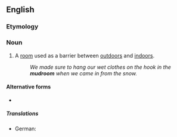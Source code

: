 {{also|mud room}}

==English==

===Etymology===
{{compound|en|mud|room}}

===Noun===
{{en-noun}}

# A [[room]] used as a barrier between [[outdoors]] and [[indoors]].
#: ''We made sure to hang our wet clothes on the hook in the '''mudroom''' when we came in from the snow.''

====Alternative forms====
* {{l|en|mud room}}

=====Translations=====
{{trans-top|Room between outdoors and indoors}}
* German: {{t|de|Windfang|m}}
{{trans-mid}}
{{trans-bottom}}